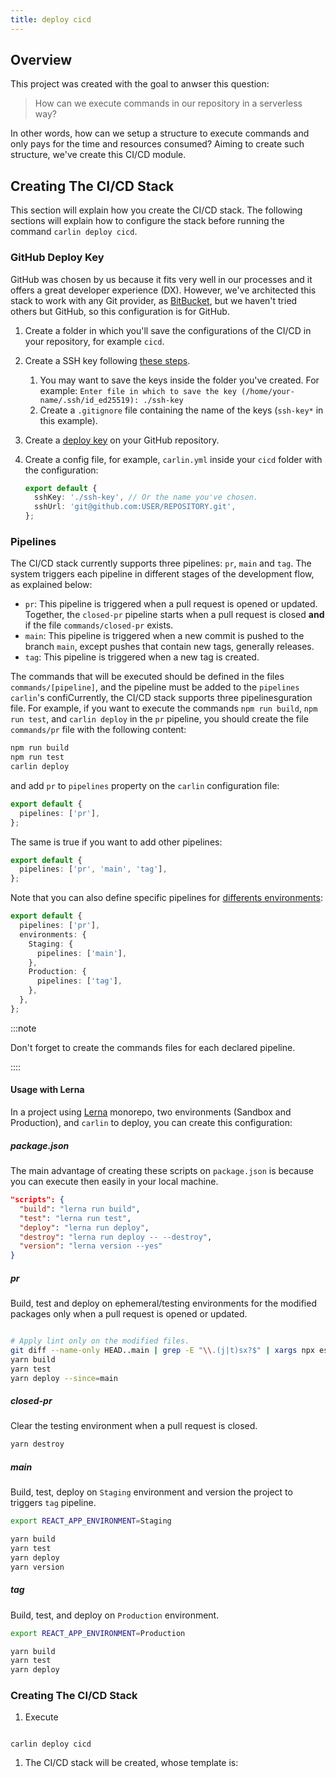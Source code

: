 ```yaml
---
title: deploy cicd
---
```




## Overview

This project was created with the goal to anwser this question:

> How can we execute commands in our repository in a serverless way?

In other words, how can we setup a structure to execute commands and only pays for the time and resources consumed? Aiming to create such structure, we've create this CI/CD module.

## Creating The CI/CD Stack

This section will explain how you create the CI/CD stack. The following sections will explain how to configure the stack before running
the command `carlin deploy cicd`.

### GitHub Deploy Key

GitHub was chosen by us because it fits very well in our processes and it offers a great developer experience (DX).
However, we've architected this stack to work with any Git provider, as [BitBucket](https://bitbucket.org/), but we haven't tried
others but GitHub, so this configuration is for GitHub.

1. Create a folder in which you'll save the configurations of the CI/CD in your repository, for example `cicd`.
1. Create a SSH key following [these steps](https://docs.github.com/en/github/authenticating-to-github/generating-a-new-ssh-key-and-adding-it-to-the-ssh-agent#generating-a-new-ssh-key).
   1. You may want to save the keys inside the folder you've created. For example: `Enter file in which to save the key (/home/your-name/.ssh/id_ed25519): ./ssh-key`
   1. Create a `.gitignore` file containing the name of the keys (`ssh-key*` in this example).
1. Create a [deploy key](https://docs.github.com/en/developers/overview/managing-deploy-keys#deploy-keys) on your GitHub repository.
1. Create a config file, for example, `carlin.yml` inside your `cicd` folder with the configuration:

   ```ts title="carlin.ts"
   export default {
     sshKey: './ssh-key', // Or the name you've chosen.
     sshUrl: 'git@github.com:USER/REPOSITORY.git',
   };
   ```

### Pipelines

The CI/CD stack currently supports three pipelines: `pr`, `main` and `tag`. The system triggers each pipeline in different stages of the development
flow, as explained below:

- `pr`: This pipeline is triggered when a pull request is opened or updated. Together, the `closed-pr` pipeline starts when a pull request is closed **and** if the file `commands/closed-pr` exists.
- `main`: This pipeline is triggered when a new commit is pushed to the branch `main`, except pushes that contain new tags, generally releases.
- `tag`: This pipeline is triggered when a new tag is created.

The commands that will be executed should be defined in the files `commands/[pipeline]`, and the pipeline must be added to the `pipelines`
`carlin`'s confiCurrently, the CI/CD stack supports three pipelinesguration file. For example, if you want to execute the commands `npm run build`, `npm run test`, and `carlin deploy`
in the `pr` pipeline, you should create the file `commands/pr` file with the following content:

```sh title="commands/pr"
npm run build
npm run test
carlin deploy
```

and add `pr` to `pipelines` property on the `carlin` configuration file:

```ts title="carlin.ts"
export default {
  pipelines: ['pr'],
};
```

The same is true if you want to add other pipelines:

```ts title="carlin.ts"
export default {
  pipelines: ['pr', 'main', 'tag'],
};
```

Note that you can also define specific pipelines for [differents environments](/docs/CLI#environments):

```ts title="carlin.ts"
export default {
  pipelines: ['pr'],
  environments: {
    Staging: {
      pipelines: ['main'],
    },
    Production: {
      pipelines: ['tag'],
    },
  },
};
```

:::note

Don't forget to create the commands files for each declared pipeline.

::::

#### Usage with Lerna

In a project using [Lerna](https://lerna.js.org/) monorepo, two environments (Sandbox and Production), and `carlin` to deploy, you can create this configuration:

##### package.json

The main advantage of creating these scripts on `package.json` is because you can execute then easily in your local machine.

```json title=package.json
"scripts": {
  "build": "lerna run build",
  "test": "lerna run test",
  "deploy": "lerna run deploy",
  "destroy": "lerna run deploy -- --destroy",
  "version": "lerna version --yes"
}
```

##### pr

Build, test and deploy on ephemeral/testing environments for the modified packages only when a pull request is opened or updated.

```sh title=cicd/commands/pr

# Apply lint only on the modified files.
git diff --name-only HEAD..main | grep -E "\\.(j|t)sx?$" | xargs npx eslint --no-error-on-unmatched-pattern
yarn build
yarn test
yarn deploy --since=main
```

##### closed-pr

Clear the testing environment when a pull request is closed.

```sh title=cicd/commands/closed-pr
yarn destroy
```

##### main

Build, test, deploy on `Staging` environment and version the project to triggers `tag` pipeline.

```sh title=cicd/commands/main
export REACT_APP_ENVIRONMENT=Staging

yarn build
yarn test
yarn deploy
yarn version
```

##### tag

Build, test, and deploy on `Production` environment.

```sh title=cicd/commands/tag
export REACT_APP_ENVIRONMENT=Production

yarn build
yarn test
yarn deploy
```

### Creating The CI/CD Stack

1. Execute

```

carlin deploy cicd

```

1. The CI/CD stack will be created, whose template is:

<Template json={cicdTemplate} />

The next section will explain all resources created by the CI/CD stack.

## Stack Resources

When deployed, the CI/CD create these resources:

1. [Repository Image Registry](#repository-image-registry)
1. [Repository Image Builder](#repository-image-builder)
1. [CI/CD REST API](#cicd-rest-api)

### Repository Image Registry

<InnerHTML html={cicdTemplateGetEcrRepositoryComment} />

<Template json={cicdTemplateEcrRepository} />

#### Running Local

You can test the created image in your local environment following theses steps:

1. Perform a Docker login running the command if you're using [AWS CLI v2](https://docs.aws.amazon.com/cli/latest/userguide/install-cliv2.html):

```sh
aws ecr get-login-password --region ${AWS_REGION} | docker login --username AWS --password-stdin ${AWS_ACCOUNT_ID}.dkr.ecr.${AWS_REGION}.amazonaws.com
```

1. Pull the image:

   ```sh
   docker pull ${AWS_ACCOUNT_ID}.dkr.ecr.${AWS_REGION}.amazonaws.com/${REPOSITORY_NAME}:latest
   ```

1. [Run bash in a disposable new container:](https://stackoverflow.com/a/43309168/8786986)

   ```sh
   docker run --rm -it --entrypoint bash $IMAGE_NAME_OR_ID
   ```

1. Run `exit` to close the bash.

### Repository Image Builder

<InnerHTML html={cicdTemplateGetRepositoryImageBuilderComment} />

The [build specification (buildspec)](https://docs.aws.amazon.com/codebuild/latest/userguide/build-spec-ref.html) of the repository image builder is show below:

<CodeBlock className="yml">
  {carlinCicdRepositoryImageBuilderBuildSpec}
</CodeBlock>

The [Dockerfile](https://docs.docker.com/engine/reference/builder/) used to build the Docker image of the repository is:

<CodeBlock className="dockerfile">
  {carlinCicdRepositoryImageBuilderDockerfile}
</CodeBlock>

### ECS Fargate Task

Once we have the image on registry, the deploymend also creates an [ECS Fargate](https://aws.amazon.com/fargate) task definition. This task receives commands and execute them in a Docker container using the repository image.
The code below shows that base task configuration.

<Template json={carlinCicdRepositoryEcsTaskDefinition} />

### CI/CD REST API

<InnerHTML html={cicdApiV1HandlerComment} />
